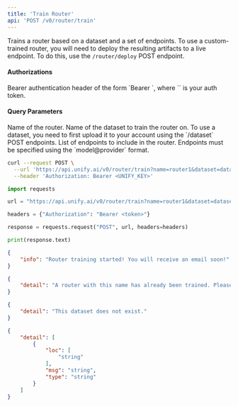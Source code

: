 ```yaml
---
title: 'Train Router'
api: 'POST /v0/router/train'
---
```

Trains a router based on a dataset and a set of endpoints. To use a
custom-trained router, you will need to deploy the resulting artifacts to
a live endpoint. To do this, use the `/router/deploy` POST endpoint.

#### Authorizations

<ParamField header="Authorization" type="string" required="true">
  Bearer authentication header of the form `Bearer <token>`, where `<token>` is your auth token.
</ParamField>

#### Query Parameters

<ParamField query="name" type="string" required="true">
Name of the router.
</ParamField>

<ParamField query="dataset" type="string" required="true">
Name of the dataset to train the router on. To use a dataset, you need to first upload it to your account using the `/dataset` POST endpoints.
</ParamField>

<ParamField query="endpoints" type="array" required="true">
List of endpoints to include in the router. Endpoints must be specified using the `model@provider` format.
</ParamField>

<RequestExample>

```bash cURL
curl --request POST \
  --url 'https://api.unify.ai/v0/router/train?name=router1&dataset=dataset1&endpoints=['gpt-4o-mini@openai',%20'claude-3.5-sonnet@anthropic',%20'llama-3.1-405b-chat@fireworks-ai']' \
  --header 'Authorization: Bearer <UNIFY_KEY>'
```

```python Python
import requests

url = "https://api.unify.ai/v0/router/train?name=router1&dataset=dataset1&endpoints=['gpt-4o-mini@openai',%20'claude-3.5-sonnet@anthropic',%20'llama-3.1-405b-chat@fireworks-ai']"

headers = {"Authorization": "Bearer <token>"}

response = requests.request("POST", url, headers=headers)

print(response.text)
```

</RequestExample>
<ResponseExample>

```json 200
{
    "info": "Router training started! You will receive an email soon!"
}
```

```json 400
{
    "detail": "A router with this name has already been trained. Please, choose a different one."
}
```

```json 404
{
    "detail": "This dataset does not exist."
}
```

```json 422
{
    "detail": [
        {
            "loc": [
                "string"
            ],
            "msg": "string",
            "type": "string"
        }
    ]
}
```

</ResponseExample>
